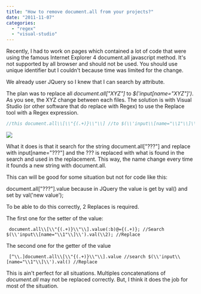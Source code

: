 ```yaml
---
title: "How to remove document.all from your projects?"
date: "2011-11-07"
categories: 
  - "regex"
  - "visual-studio"
---
```


Recently, I had to work on pages which contained a lot of code that were using the famous Internet Explorer 4 document.all javascript method. It's not supported by all browser and should not be used. You should use unique identifier but I couldn't because time was limited for the change.

We already user JQuery so I knew that I can search by attribute.

The plan was to replace all _document.all["XYZ"]_ to _$('input[name="XYZ"]')_. As you see, the XYZ change between each files. The solution is with Visual Studio (or other software that do replace with Regex) to use the Replace tool with a Regex expression.

```typescript
//this document.all\\[\\"{(.+)}\\"\\] //to $(\\'input\\[name="\\1"\\]\\') 
``` 


![](images/regex-300x400.png)

What it does is that it search for the string document.all["???"] and replace with input[name="???"] and the ??? is replaced with what is found in the search and used in the replacement. This way, the name change every time it founds a new string with document.all.

This can will be good for some situation but not for code like this:

document.all["???"].value because in JQuery the value is get by val() and set by val('new value');

To be able to do this correctly, 2 Replaces is required.

The first one for the setter of the value:

``` 
 document.all\\[\\"{(.+)}\\"\\].value(:b)@={(.+)}; //Search $(\\'input\\[name="\\1"\\]\\').val(\\2); //Replace 
``` 

The second one for the getter of the value

``` 
 [^\\.]document.all\\[\\"{(.+)}\\"\\].value //search $(\\'input\\[name="\\1"\\]\\').val() //Replace 
``` 

This is ain't perfect for all situations. Multiples concatenations of _document.all_ may not be replaced correctly. But, I think it does the job for most of the situation.
